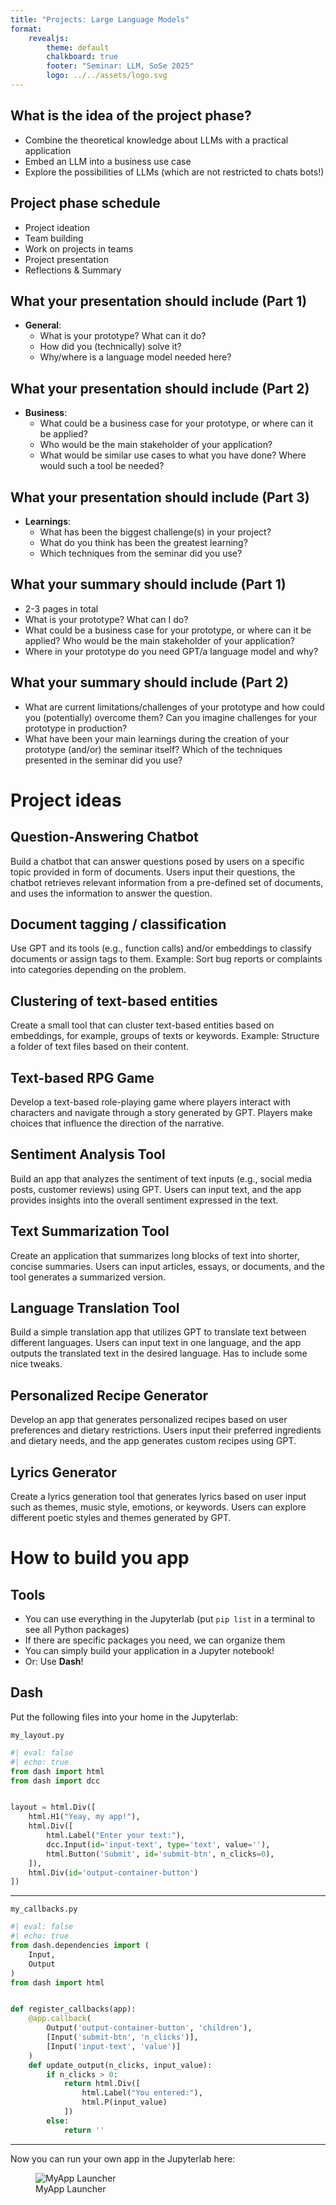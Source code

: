 ```yaml
---
title: "Projects: Large Language Models"
format: 
    revealjs:
        theme: default
        chalkboard: true
        footer: "Seminar: LLM, SoSe 2025"
        logo: ../../assets/logo.svg
---
```


## What is the idea of the project phase?

- Combine the theoretical knowledge about LLMs with a practical application
- Embed an LLM into a business use case 
- Explore the possibilities of LLMs (which are not restricted to chats bots!)


## Project phase schedule
- Project ideation 
- Team building 
- Work on projects in teams 
- Project presentation
- Reflections & Summary

## What your presentation should include (Part 1)

- **General**:
    - What is your prototype? What can it do?
    - How did you (technically) solve it?
    - Why/where is a language model needed here?

## What your presentation should include (Part 2)
- **Business**:
    - What could be a business case for your prototype, or where can it be applied?
    - Who would be the main stakeholder of your application?
    - What would be similar use cases to what you have done? Where would such a tool be needed?

## What your presentation should include (Part 3)
- **Learnings**:
    - What has been the biggest challenge(s) in your project?
    - What do you think has been the greatest learning?
    - Which techniques from the seminar did you use?


## What your summary should include (Part 1) 

- 2-3 pages in total
- What is your prototype? What can I do?
- What could be a business case for your prototype, or where can it be applied? Who would be the main stakeholder of your application?
- Where in your prototype do you need GPT/a language model and why?


## What your summary should include (Part 2)
- What are current limitations/challenges of your prototype and how could you (potentially) overcome them? Can you imagine challenges for your prototype in production?
- What have been your main learnings during the creation of your prototype (and/or) the seminar itself? Which of the techniques presented in the seminar did you use?


# Project ideas

## Question-Answering Chatbot 
Build a chatbot that can answer questions posed by users on a specific topic provided in form of documents. Users input their questions, the chatbot retrieves relevant information from a pre-defined set of documents, and uses the information to answer the question.

## Document tagging / classification 
Use GPT and its tools (e.g., function calls) and/or embeddings to classify documents or assign tags to them. Example: Sort bug reports or complaints into categories depending on the problem.

## Clustering of text-based entities 
Create a small tool that can cluster text-based entities based on embeddings, for example, groups of texts or keywords. Example: Structure a folder of text files based on their content.

## Text-based RPG Game
Develop a text-based role-playing game where players interact with characters and navigate through a story generated by GPT. Players make choices that influence the direction of the narrative.

## Sentiment Analysis Tool
Build an app that analyzes the sentiment of text inputs (e.g., social media posts, customer reviews) using GPT. Users can input text, and the app provides insights into the overall sentiment expressed in the text.

## Text Summarization Tool 
Create an application that summarizes long blocks of text into shorter, concise summaries. Users can input articles, essays, or documents, and the tool generates a summarized version.

## Language Translation Tool 
Build a simple translation app that utilizes GPT to translate text between different languages. Users can input text in one language, and the app outputs the translated text in the desired language. Has to include some nice tweaks.

## Personalized Recipe Generator 
Develop an app that generates personalized recipes based on user preferences and dietary restrictions. Users input their preferred ingredients and dietary needs, and the app generates custom recipes using GPT.

## Lyrics Generator 
Create a lyrics generation tool that generates lyrics based on user input such as themes, music style, emotions, or keywords. Users can explore different poetic styles and themes generated by GPT.

# How to build you app

## Tools 

- You can use everything in the Jupyterlab (put `pip list` in a terminal to see all Python packages)
- If there are specific packages you need, we can organize them
- You can simply build your application in a Jupyter notebook!
- Or: Use **Dash**!


## Dash 
Put the following files into your home in the Jupyterlab: 

`my_layout.py`
```python
#| eval: false
#| echo: true
from dash import html
from dash import dcc


layout = html.Div([
    html.H1("Yeay, my app!"),
    html.Div([
        html.Label("Enter your text:"),
        dcc.Input(id='input-text', type='text', value=''),
        html.Button('Submit', id='submit-btn', n_clicks=0),
    ]),
    html.Div(id='output-container-button')
])

```

--- 

`my_callbacks.py`
```python
#| eval: false
#| echo: true
from dash.dependencies import (
    Input, 
    Output
)
from dash import html


def register_callbacks(app):
    @app.callback(
        Output('output-container-button', 'children'),
        [Input('submit-btn', 'n_clicks')],
        [Input('input-text', 'value')]
    )
    def update_output(n_clicks, input_value):
        if n_clicks > 0:
            return html.Div([
                html.Label("You entered:"),
                html.P(input_value)
            ])
        else:
            return ''


```


--- 

Now you can run your own app in the Jupyterlab here: 

![MyApp Launcher](../../assets/my_app.png)
